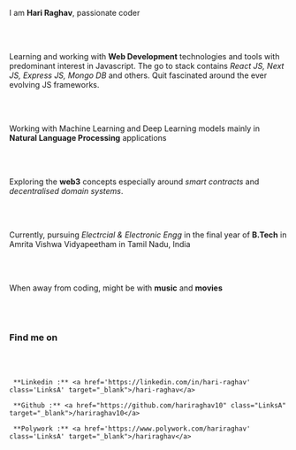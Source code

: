 I am **Hari Raghav**, passionate coder

<br></br>

Learning and working with **Web Development** technologies and tools with
predominant interest in Javascript. The go to stack contains _React JS, Next JS,
Express JS, Mongo DB_ and others. Quit fascinated around the ever evolving JS
frameworks.

<br></br>

Working with Machine Learning and Deep Learning models mainly in **Natural Language
Processing** applications

<br></br>

Exploring the **web3** concepts especially around _smart contracts_ and
_decentralised domain systems_.

<br></br>

Currently, pursuing _Electrcial & Electronic Engg_ in the final year of **B.Tech**
in Amrita Vishwa Vidyapeetham in Tamil Nadu, India

<br></br>

When away from coding, might be with **music** and **movies**

<br></br>

### Find me on

<br></br>

     **Linkedin :** <a href='https://linkedin.com/in/hari-raghav' class='LinksA' target="_blank">/hari-raghav</a>

     **Github :** <a href="https://github.com/hariraghav10" class="LinksA" target="_blank">/hariraghav10</a>

     **Polywork :** <a href='https://www.polywork.com/hariraghav' class='LinksA' target="_blank">/hariraghav</a>
